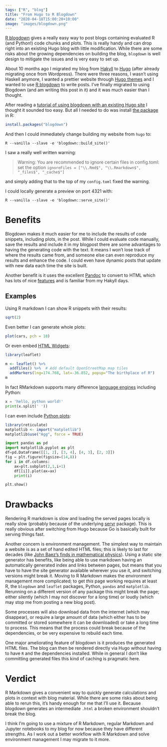 ```yaml
---
tags: ["R", "blog"]
title: "From Hugo to R Blogdown"
date: "2020-04-18T15:00:20+10:00"
image: "images/blogdown.png" 
---
```


[R blogdown](https://bookdown.org/yihui/blogdown/) gives a really easy way to post blogs containing evaluated R (and Python!) code chunks and plots.
This is really handy and can drop right into an existing Hugo blog with little modification.
While there are some risks about the growing dependencies on building the blog, `blogdown` is well design to mitigate the issues and is very easy to set up.


About 10 months ago I migrated my blog from [Hakyll](https://jaspervdj.be/hakyll/) to [Hugo](https://gohugo.io/) (after already migrating once from Wordpress).
There were three reasons, I wasn't using Haskell anymore, I wanted a prettier website through [Hugo themes](https://themes.gohugo.io/) and I wanted to use [R blogdown](https://bookdown.org/yihui/blogdown/) to write posts.
I've finally migrated to using Blogdown (and am writing this post in it) and it was much easier than I thought.

After reading a [tutorial of using blogdown with an existing Hugo site](https://itsalocke.com/blog/using-blogdown-with-an-existing-hugo-site/) I thought it sounded too easy.
But all I needed to do was install [the package](https://github.com/rstudio/blogdown) in R:

```r
install.packages("blogdown")
```

And then I could immediately change building my website from `hugo` to:

```
R --vanilla --slave -e 'blogdown::build_site()'
```

I saw a really well written warning:

>  Warning: You are recommended to ignore certain files in config.toml: set the option `ignoreFiles = ["\\.Rmd$", "\\.Rmarkdown$", "_files$", "_cache$"]`

and simply adding that to the top of my `config.toml` fixed the warning.

I could locally generate a preview on port 4321 with:

```
R --vanilla --slave -e 'blogdown::serve_site()' 
```

# Benefits

Blogdown makes it much easier for me to include the results of code snippets, including plots, in the post.
While I could evaluate code manually, save the results and include it in my blogpost there are some advantages to having the generating code with the text.
It means I won't lose track of where the results came from, and someone else can even reproduce my results and enhance the code.
I could even have dynamic posts that update with new data each time the site is built.

Another benefit is it uses the excellent [Pandoc](https://pandoc.org/) to convert to HTML which has lots of nice [features](https://pandoc.org/MANUAL.html#pandocs-markdown) and is familiar from my Hakyll days.

## Examples

Using R markdown I can show R snippets with their results:

```r
sqrt(2)
```

Even better I can generate whole plots:


```r
plot(cars, pch = 18)
```

Or even embed [HTML Widgets](https://www.htmlwidgets.org/):

```r
library(leaflet)

m <- leaflet() %>%
  addTiles() %>%  # Add default OpenStreetMap map tiles
  addMarkers(lng=174.768, lat=-36.852, popup="The birthplace of R")
m
```

In fact RMarkdown supports many difference [language engines](https://bookdown.org/yihui/rmarkdown/language-engines.html) including Python:

```python
x = 'hello, python world!'
print(x.split(' '))
```

I can even include [Python plots](https://community.rstudio.com/t/how-to-display-the-plot-in-the-python-chunk/22039/2):

```r
library(reticulate)
matplotlib <- import("matplotlib")
matplotlib$use("Agg", force = TRUE)
```

```python
import pandas as pd
import matplotlib.pyplot as plt
df=pd.DataFrame([[1, 2], [3, 4], [4, 3], [2, 3]])
fig = plt.figure(figsize=(14,8))
for i in df.columns:
    ax=plt.subplot(2,1,i+1) 
    df[[i]].plot(ax=ax)
    print(i)

plt.show()
```

# Drawbacks

Rendering R markdown is slow and loading the served pages locally is really slow (probably because of the underlying [servr](https://github.com/yihui/servr) package).
This is really obvious after switching from Hugo because Go is basically built for serving things fast.

Another concern is environment management.
The simplest way to maintain a website is as a set of hand edited HTML files; this is likely to last for decades (like [John Baez's finds in mathematical physics](http://www.math.ucr.edu/home/baez/twfcontents.html)).
Using a static site generator has benefits, like being able to use markdown having an automatically generated index and links between pages, but means that you have to have the site generator available wherever you use it, and switching versions might break it.
Moving to R Markdown makes the environment management more complicated; to get *this* page working requires at least R, the `blogdown` and `leaflet` packages, Python, `pandas` and `matplotlib`.
Rerunning on a different version of any package this might break the page; either silently (which I may not discover for a long time) or loudly (which may stop me from posting a new blog post).

Some processes will also download data from the internet (which may disappear), or require a large amount of data (which either has to be committed or stored somewhere it can be downloaded) or take a long time to process.
This means that the process could break because of the dependencies, or be very expensive to rebuild each time.

One major ameliorating feature of blogdown is it produces the generated HTML files.
The blog can then be rendered directly via Hugo without having to have `R` and the dependencies installed.
While in general I don't like committing generated files this kind of caching is pragmatic here.

# Verdict

R Markdown gives a convenient way to quickly generate calculations and plots in context with blog material.
While there are some risks about being able to rerun this, it's handy enough for me that I'll use it.
Because blogdown generates an intermediate `.html` a broken environment shouldn't break the blog.

I think I'm going to use a mixture of R Markdown, regular Markdown and Jupyter notebooks to my blog for now because they have different strengths.
As I work out a better workflow with R Markdown and solve environment management I may migrate to it more.
